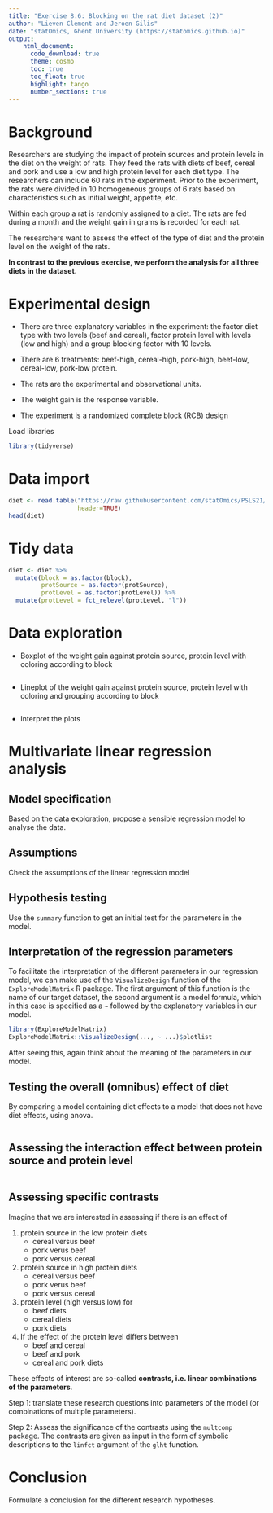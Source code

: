 ```yaml
---
title: "Exercise 8.6: Blocking on the rat diet dataset (2)"   
author: "Lieven Clement and Jeroen Gilis"
date: "statOmics, Ghent University (https://statomics.github.io)"  
output:
    html_document:
      code_download: true    
      theme: cosmo
      toc: true
      toc_float: true
      highlight: tango
      number_sections: true
---
```


# Background 

Researchers are studying the impact of protein sources and protein levels in 
the diet on the weight of rats. They feed the rats with diets of beef, cereal 
and pork and use a low and high protein level for each diet type. 
The researchers can include 60 rats in the experiment. Prior to the experiment,
the rats were divided in 10 homogeneous groups of 6 rats based on 
characteristics such as initial weight, appetite, etc.

Within each group a rat is randomly assigned to a diet. The rats are fed during 
a month and the weight gain in grams is recorded for each rat. 

The researchers want to assess the effect of the type of diet and the protein 
level on the weight of the rats. 

**In contrast to the previous exercise, we perform the analysis for all three**
**diets in the dataset.**

# Experimental design 

- There are three explanatory variables in the experiment: the factor diet type
with two levels (beef and cereal), factor protein level with levels 
(low and high) and a group blocking factor with 10 levels.

- There are 6 treatments: beef-high, cereal-high, pork-high, beef-low, 
cereal-low, pork-low protein. 

- The rats are the experimental and observational units. 

- The weight gain is the response variable. 

- The experiment is a randomized complete block (RCB) design

Load libraries

```r
library(tidyverse)
```

# Data import

```r
diet <- read.table("https://raw.githubusercontent.com/statOmics/PSLS21/data/dietRats.txt",
                   header=TRUE)
head(diet)
```

# Tidy data

```r
diet <- diet %>%
  mutate(block = as.factor(block),
         protSource = as.factor(protSource),
         protLevel = as.factor(protLevel)) %>%
  mutate(protLevel = fct_relevel(protLevel, "l"))
```

# Data exploration

- Boxplot of the weight gain against protein source, protein level with coloring according to block

```r

```

- Lineplot of the weight gain against protein source, protein level with coloring and grouping according to block

```r

```

- Interpret the plots

# Multivariate linear regression analysis

## Model specification

Based  on the data exploration, propose a sensible regression model to analyse
the data.

## Assumptions 

Check the assumptions of the linear regression model

## Hypothesis testing

Use the `summary` function to get an initial test for the parameters in the 
model.

## Interpretation of the regression parameters

To facilitate the interpretation of the different parameters in our regression
model, we can make use of the `VisualizeDesign` function of the 
`ExploreModelMatrix` R package. The first argument of this function is the name
of our target dataset, the second argument is a model formula, which in this
case is specified as a `~` followed by the explanatory variables in our model.

```r
library(ExploreModelMatrix)
ExploreModelMatrix::VisualizeDesign(..., ~ ...)$plotlist
```

After seeing this, again think about the meaning of the parameters in our model.

## Testing the overall (omnibus) effect of diet

By comparing a model containing diet effects to a model that does not have
diet effects, using anova.

```r

```

## Assessing the interaction effect between protein source and protein level


```r

```


## Assessing specific contrasts

Imagine that we are interested in assessing if there is an effect of
 
1. protein source in the low protein diets 
	- cereal versus beef
	- pork verus beef
	- pork versus cereal


2. protein source in high protein diets 
	- cereal versus beef
	- pork verus beef
	- pork versus cereal


3. protein level (high versus low) for
	- beef diets
	- cereal diets
	- pork diets


4. If the effect of the protein level differs between
	- beef and cereal
	- beef and pork
	- cereal and pork diets

These effects of interest are so-called 
**contrasts, i.e. linear combinations of the parameters**.

Step 1: translate these research questions into parameters of the model (or
combinations of multiple parameters).

Step 2: Assess the significance of the contrasts using the `multcomp` package. 
The contrasts are given as input in the form of symbolic
descriptions to the `linfct` argument of the `glht` function.

# Conclusion

Formulate a conclusion for the different research hypotheses.


